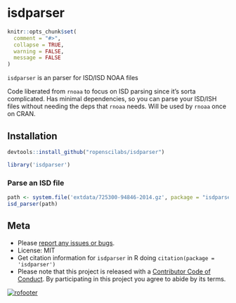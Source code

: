 isdparser
=========

```r
knitr::opts_chunk$set(
  comment = "#>",
  collapse = TRUE,
  warning = FALSE,
  message = FALSE
)
```

`isdparser` is an parser for ISD/ISD NOAA files

Code liberated from `rnoaa` to focus on ISD parsing since it's sorta 
complicated. Has minimal dependencies, so you can parse your ISD/ISH
files without needing the deps that `rnoaa` needs. Will be used by 
`rnoaa` once on CRAN.

## Installation

```r
devtools::install_github("ropenscilabs/isdparser")
```

```r
library('isdparser')
```

### Parse an ISD file

```r
path <- system.file('extdata/725300-94846-2014.gz', package = "isdparser")
isd_parser(path)
```

## Meta

* Please [report any issues or bugs](https://github.com/ropenscilabs/isdparser/issues).
* License: MIT
* Get citation information for `isdparser` in R doing `citation(package = 'isdparser')`
* Please note that this project is released with a [Contributor Code of Conduct](CONDUCT.md). By participating in this project you agree to abide by its terms.

[![rofooter](http://ropensci.org/public_images/github_footer.png)](http://ropensci.org)

